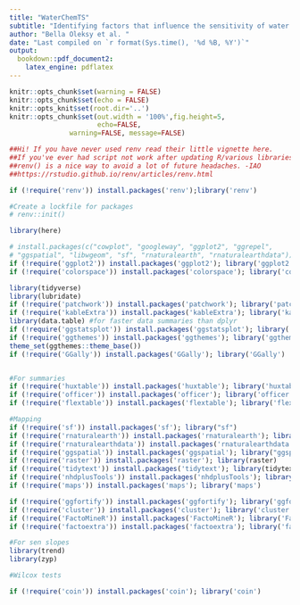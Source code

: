 ```yaml
---
title: "WaterChemTS"
subtitle: "Identifying factors that influence the sensitivity of water chemistry to climate variability"
author: "Bella Oleksy et al. "
date: "Last compiled on `r format(Sys.time(), '%d %B, %Y')`"
output:
  bookdown::pdf_document2:
    latex_engine: pdflatex
---
```


```r
knitr::opts_chunk$set(warning = FALSE)
knitr::opts_chunk$set(echo = FALSE)
knitr::opts_knit$set(root.dir='..')
knitr::opts_chunk$set(out.width = '100%',fig.height=5,
                      echo=FALSE, 
               warning=FALSE, message=FALSE) 

```

```r
##Hi! If you have never used renv read their little vignette here. 
##If you've ever had script not work after updating R/various libraries, using
##renv() is a nice way to avoid a lot of future headaches. -IAO
##https://rstudio.github.io/renv/articles/renv.html

if (!require('renv')) install.packages('renv');library('renv')

#Create a lockfile for packages
# renv::init()


```


```r



library(here)

# install.packages(c("cowplot", "googleway", "ggplot2", "ggrepel", 
# "ggspatial", "libwgeom", "sf", "rnaturalearth", "rnaturalearthdata"))
if (!require('ggplot2')) install.packages('ggplot2'); library('ggplot2')
if (!require('colorspace')) install.packages('colorspace'); library('colorspace')#Borrowed some code from their minimum working example: 

library(tidyverse)
library(lubridate)
if (!require('patchwork')) install.packages('patchwork'); library('patchwork')
if (!require('kableExtra')) install.packages('kableExtra'); library('kableExtra')
library(data.table) #for faster data summaries than dplyr
if (!require('ggstatsplot')) install.packages('ggstatsplot'); library('ggstatsplot')
if (!require('ggthemes')) install.packages('ggthemes'); library('ggthemes')
theme_set(ggthemes::theme_base())
if (!require('GGally')) install.packages('GGally'); library('GGally')


#For summaries
if (!require('huxtable')) install.packages('huxtable'); library('huxtable')
if (!require('officer')) install.packages('officer'); library('officer')
if (!require('flextable')) install.packages('flextable'); library('flextable')

#Mapping
if (!require('sf')) install.packages('sf'); library("sf")
if (!require('rnaturalearth')) install.packages('rnaturalearth'); library("rnaturalearth")
if (!require('rnaturalearthdata')) install.packages('rnaturalearthdata'); library("rnaturalearthdata")
if (!require('ggspatial')) install.packages('ggspatial'); library("ggspatial")
if (!require('raster')) install.packages('raster'); library(raster)
if (!require('tidytext')) install.packages('tidytext'); library(tidytext)
if (!require('nhdplusTools')) install.packages('nhdplusTools'); library('nhdplusTools')
if (!require('maps')) install.packages('maps'); library('maps')

if (!require('ggfortify')) install.packages('ggfortify'); library('ggfortify')
if (!require('cluster')) install.packages('cluster'); library('cluster')
if (!require('FactoMineR')) install.packages('FactoMineR'); library('FactoMineR')
if (!require('factoextra')) install.packages('factoextra'); library('factoextra')

#For sen slopes
library(trend)
library(zyp)

#Wilcox tests

if (!require('coin')) install.packages('coin'); library('coin')

```